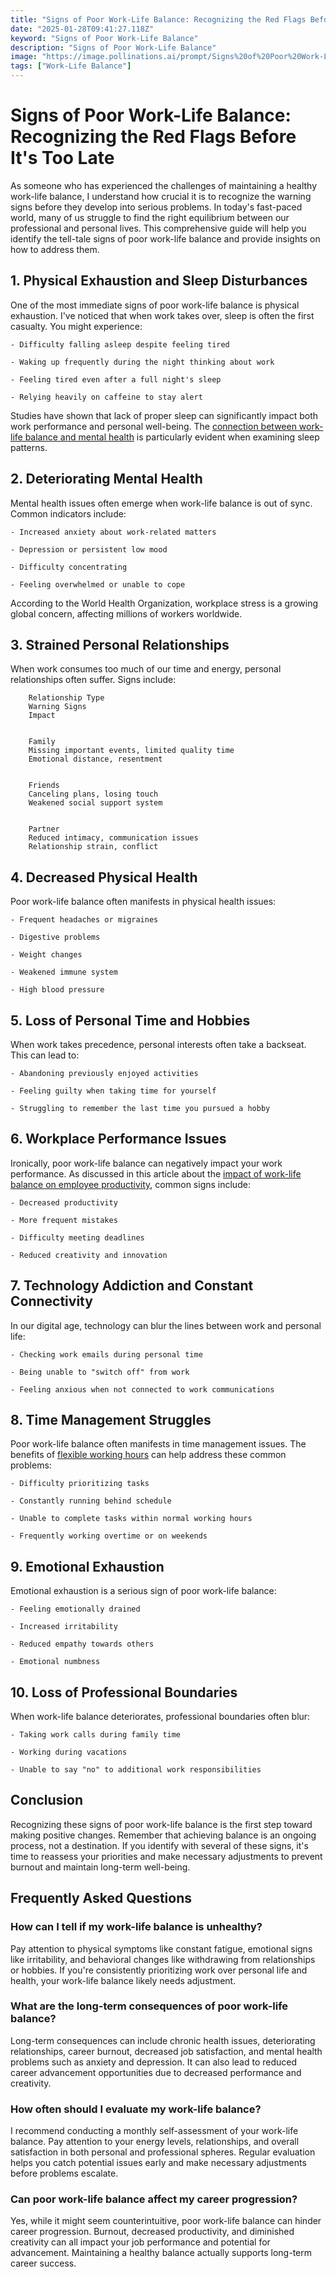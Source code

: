 ```yaml
---
title: "Signs of Poor Work-Life Balance: Recognizing the Red Flags Before It's Too Late"
date: "2025-01-28T09:41:27.118Z"
keyword: "Signs of Poor Work-Life Balance"
description: "Signs of Poor Work-Life Balance"
image: "https://image.pollinations.ai/prompt/Signs%20of%20Poor%20Work-Life%20Balance%2C%20realistic%20photo%2C%20high%20quality%2C%204k?width=1024&height=1024&nologo=true"
tags: ["Work-Life Balance"]
---
```


# Signs of Poor Work-Life Balance: Recognizing the Red Flags Before It's Too Late


As someone who has experienced the challenges of maintaining a healthy work-life balance, I understand how crucial it is to recognize the warning signs before they develop into serious problems. In today's fast-paced world, many of us struggle to find the right equilibrium between our professional and personal lives. This comprehensive guide will help you identify the tell-tale signs of poor work-life balance and provide insights on how to address them.



## 1. Physical Exhaustion and Sleep Disturbances


One of the most immediate signs of poor work-life balance is physical exhaustion. I've noticed that when work takes over, sleep is often the first casualty. You might experience:




    - Difficulty falling asleep despite feeling tired

    - Waking up frequently during the night thinking about work

    - Feeling tired even after a full night's sleep

    - Relying heavily on caffeine to stay alert



Studies have shown that lack of proper sleep can significantly impact both work performance and personal well-being. The [connection between work-life balance and mental health](https://productivityprospect.com/blog/benefits-of-work-life-balance-for-mental-health/) is particularly evident when examining sleep patterns.



## 2. Deteriorating Mental Health


Mental health issues often emerge when work-life balance is out of sync. Common indicators include:




    - Increased anxiety about work-related matters

    - Depression or persistent low mood

    - Difficulty concentrating

    - Feeling overwhelmed or unable to cope



According to the World Health Organization, workplace stress is a growing global concern, affecting millions of workers worldwide.



## 3. Strained Personal Relationships


When work consumes too much of our time and energy, personal relationships often suffer. Signs include:




    
        Relationship Type
        Warning Signs
        Impact
    
    
        Family
        Missing important events, limited quality time
        Emotional distance, resentment
    
    
        Friends
        Canceling plans, losing touch
        Weakened social support system
    
    
        Partner
        Reduced intimacy, communication issues
        Relationship strain, conflict
    




## 4. Decreased Physical Health


Poor work-life balance often manifests in physical health issues:




    - Frequent headaches or migraines

    - Digestive problems

    - Weight changes

    - Weakened immune system

    - High blood pressure



## 5. Loss of Personal Time and Hobbies


When work takes precedence, personal interests often take a backseat. This can lead to:




    - Abandoning previously enjoyed activities

    - Feeling guilty when taking time for yourself

    - Struggling to remember the last time you pursued a hobby



## 6. Workplace Performance Issues


Ironically, poor work-life balance can negatively impact your work performance. As discussed in this article about the [impact of work-life balance on employee productivity](https://productivityprospect.com/blog/impact-of-work-life-balance-on-employee-productivity/), common signs include:




    - Decreased productivity

    - More frequent mistakes

    - Difficulty meeting deadlines

    - Reduced creativity and innovation



## 7. Technology Addiction and Constant Connectivity


In our digital age, technology can blur the lines between work and personal life:




    - Checking work emails during personal time

    - Being unable to "switch off" from work

    - Feeling anxious when not connected to work communications



## 8. Time Management Struggles


Poor work-life balance often manifests in time management issues. The benefits of [flexible working hours](https://productivityprospect.com/blog/impact-of-flexible-working-hours-on-work-life-balance/) can help address these common problems:




    - Difficulty prioritizing tasks

    - Constantly running behind schedule

    - Unable to complete tasks within normal working hours

    - Frequently working overtime or on weekends



## 9. Emotional Exhaustion


Emotional exhaustion is a serious sign of poor work-life balance:




    - Feeling emotionally drained

    - Increased irritability

    - Reduced empathy towards others

    - Emotional numbness



## 10. Loss of Professional Boundaries


When work-life balance deteriorates, professional boundaries often blur:




    - Taking work calls during family time

    - Working during vacations

    - Unable to say "no" to additional work responsibilities



## Conclusion


Recognizing these signs of poor work-life balance is the first step toward making positive changes. Remember that achieving balance is an ongoing process, not a destination. If you identify with several of these signs, it's time to reassess your priorities and make necessary adjustments to prevent burnout and maintain long-term well-being.



## Frequently Asked Questions


### How can I tell if my work-life balance is unhealthy?

Pay attention to physical symptoms like constant fatigue, emotional signs like irritability, and behavioral changes like withdrawing from relationships or hobbies. If you're consistently prioritizing work over personal life and health, your work-life balance likely needs adjustment.



### What are the long-term consequences of poor work-life balance?

Long-term consequences can include chronic health issues, deteriorating relationships, career burnout, decreased job satisfaction, and mental health problems such as anxiety and depression. It can also lead to reduced career advancement opportunities due to decreased performance and creativity.



### How often should I evaluate my work-life balance?

I recommend conducting a monthly self-assessment of your work-life balance. Pay attention to your energy levels, relationships, and overall satisfaction in both personal and professional spheres. Regular evaluation helps you catch potential issues early and make necessary adjustments before problems escalate.



### Can poor work-life balance affect my career progression?

Yes, while it might seem counterintuitive, poor work-life balance can hinder career progression. Burnout, decreased productivity, and diminished creativity can all impact your job performance and potential for advancement. Maintaining a healthy balance actually supports long-term career success.

